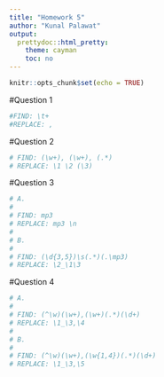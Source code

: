 ```yaml
---
title: "Homework 5"
author: "Kunal Palawat"
output:
  prettydoc::html_pretty:
    theme: cayman
    toc: no
---
```


```r
knitr::opts_chunk$set(echo = TRUE)
```

#Question 1

```r
#FIND: \t+
#REPLACE: ,

```

#Question 2
```r
# FIND: (\w+), (\w+), (.*)
# REPLACE: \1 \2 (\3)
```
#Question 3
```r
# A.
# 
# FIND: mp3 
# REPLACE: mp3 \n
# 
# B.
# 
# FIND: (\d{3,5})\s(.*)(.\mp3)
# REPLACE: \2_\1\3
```

#Question 4
```r
# A.
# 
# FIND: (^\w)(\w+),(\w+)(.*)(\d+)
# REPLACE: \1_\3,\4
# 
# B.
# 
# FIND: (^\w)(\w+),(\w{1,4})(.*)(\d+)
# REPLACE: \1_\3,\5
```